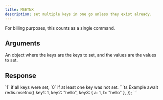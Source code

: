 ```yaml
---
title: MSETNX
description: set multiple keys in one go unless they exist already.
---
```



For billing purposes, this counts as a single command.


## Arguments 

<ParamField  type="Record<string, TValue>" required>
  An object where the keys are the keys to set, and the values are the values to set.
</ParamField>

## Response

<ResponseField  required>
`1` if all keys were set, `0` if at least one key was not set.
</ResponseField>



<RequestExample>
```ts Example
await redis.msetnx({
    key1: 1,
    key2: "hello",
    key3: { a: 1, b: "hello" },
});
```
</RequestExample>
